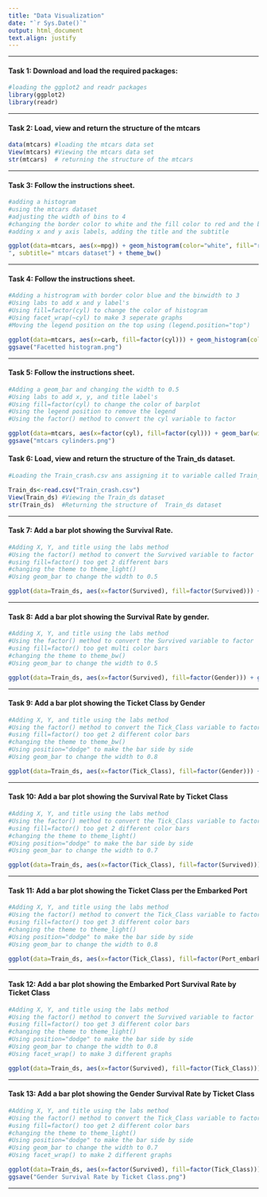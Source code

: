 ---
title: "Data Visualization"
date: "`r Sys.Date()`"
output: html_document
text.align: justify
---

----

#### Task 1: Download and load the required packages:

```{r}
#loading the ggplot2 and readr packages
library(ggplot2)
library(readr)
```

----

#### Task 2: Load, view and return the structure of the mtcars

```{r}
data(mtcars) #loading the mtcars data set 
View(mtcars) #Viewing the mtcars data set 
str(mtcars)  # returning the structure of the mtcars 
```

----

#### Task 3: Follow the instructions sheet.
```{r}
#adding a histogram 
#using the mtcars dataset 
#adjusting the width of bins to 4
#changing the border color to white and the fill color to red and the bins to 4 using the geom_histogram
#adding x and y axis labels, adding the title and the subtitle

ggplot(data=mtcars, aes(x=mpg)) + geom_histogram(color="white", fill="red", bins=4) +labs(x="Mile per Gallon (mpg)", y="Count", title=" A Histogram for MPG
", subtitle=" mtcars dataset") + theme_bw()
```

----

#### Task 4: Follow the instructions sheet.

```{r}
#Adding a histrogram with border color blue and the binwidth to 3
#Using labs to add x and y label's 
#Using fill=factor(cyl) to change the color of histogram 
#Using facet_wrap(~cyl) to make 3 seperate graphs
#Moving the legend position on the top using (legend.position="top")

ggplot(data=mtcars, aes(x=carb, fill=factor(cyl))) + geom_histogram(color="blue", binwidth=3) + labs(x="Carburetors", y="Frequency") + theme_light() + facet_wrap(~cyl) + theme(legend.position="top")
ggsave("Facetted histogram.png")
```

----

#### Task 5: Follow the instructions sheet.

```{r}
#Adding a geom_bar and changing the width to 0.5
#Using labs to add x, y, and title label's 
#Using fill=factor(cyl) to change the color of barplot  
#Using the legend position to remove the legend 
#Using the factor() method to convert the cyl variable to factor

ggplot(data=mtcars, aes(x=factor(cyl), fill=factor(cyl))) + geom_bar(width=0.5) + labs(x="Cylinder", y="Count", title="Bar plot for mtcars cylinders") + theme_bw() + theme(legend.position="remove")
ggsave("mtcars cylinders.png")
```

#### Task 6: Load, view and return the structure of the Train_ds dataset.

```{r}
#Loading the Train_crash.csv ans assigning it to variable called Train_ds.

Train_ds<-read.csv("Train_crash.csv")
View(Train_ds) #Viewing the Train_ds dataset
str(Train_ds)  #Returning the structure of  Train_ds dataset
```

----

#### Task 7: Add a bar plot showing the Survival Rate.

```{r}
#Adding X, Y, and title using the labs method 
#Using the factor() method to convert the Survived variable to factor
#using fill=factor() too get 2 different bars
#changing the theme to theme_light()
#Using geom_bar to change the width to 0.5

ggplot(data=Train_ds, aes(x=factor(Survived), fill=factor(Survived))) + geom_bar(width=0.5) + labs(x="Survived", y="Passenger Count", title="Train Crash Survival Rate") + theme_light()
```

----

#### Task 8: Add a bar plot showing the Survival Rate by gender.

```{r}
#Adding X, Y, and title using the labs method 
#Using the factor() method to convert the Survived variable to factor
#using fill=factor() too get multi color bars 
#changing the theme to theme_bw()
#Using geom_bar to change the width to 0.5

ggplot(data=Train_ds, aes(x=factor(Survived), fill=factor(Gender))) + geom_bar(width=0.5) + labs(x="Survived", y="Passenger Count", title="Train Crash Survival Rate by Gender") + theme_bw()
```

----

#### Task 9: Add a bar plot showing the Ticket Class by Gender

```{r}
#Adding X, Y, and title using the labs method 
#Using the factor() method to convert the Tick_Class variable to factor
#using fill=factor() too get 2 different color bars
#changing the theme to theme_bw()
#Using position="dodge" to make the bar side by side 
#Using geom_bar to change the width to 0.8

ggplot(data=Train_ds, aes(x=factor(Tick_Class), fill=factor(Gender))) + geom_bar(width=0.8, position="dodge") + labs(x="Ticket Class", y="Passenger Count", title="Ticket Class by Gender") + theme_bw()
```


----

#### Task 10: Add a bar plot showing the Survival Rate by Ticket Class

```{r}
#Adding X, Y, and title using the labs method 
#Using the factor() method to convert the Tick_Class variable to factor
#using fill=factor() too get 2 different color bars
#changing the theme to theme_light()
#Using position="dodge" to make the bar side by side 
#Using geom_bar to change the width to 0.7

ggplot(data=Train_ds, aes(x=factor(Tick_Class), fill=factor(Survived))) + geom_bar(width=0.7, position="dodge") + labs(x="Ticket Class", y="Passenger Count", title="Train Crash Survival Rates by Ticket Class") + theme_light()
```

----

#### Task 11: Add a bar plot showing the Ticket Class per the Embarked Port

```{r}
#Adding X, Y, and title using the labs method 
#Using the factor() method to convert the Tick_Class variable to factor
#using fill=factor() too get 3 different color bars
#changing the theme to theme_light()
#Using position="dodge" to make the bar side by side 
#Using geom_bar to change the width to 0.8

ggplot(data=Train_ds, aes(x=factor(Tick_Class), fill=factor(Port_embark))) + geom_bar(width=0.8, position="dodge") + labs(x="Ticket Class", y="Passenger Count", title=" Ticket Class per the Embarked Port") + theme_light()
```

----

#### Task 12: Add a bar plot showing the Embarked Port Survival Rate by Ticket Class

```{r}
#Adding X, Y, and title using the labs method 
#Using the factor() method to convert the Survived variable to factor
#using fill=factor() too get 3 different color bars
#changing the theme to theme_light()
#Using position="dodge" to make the bar side by side 
#Using geom_bar to change the width to 0.8
#Using facet_wrap() to make 3 different graphs 

ggplot(data=Train_ds, aes(x=factor(Survived), fill=factor(Tick_Class))) + geom_bar(width=0.8, position="dodge") + labs(x="Survived", y="Passenger Count", title="Embarked Port Survival Rate by Ticket Class") + theme_light() + facet_wrap(~Port_embark)

```

----

#### Task 13: Add a bar plot showing the Gender Survival Rate by Ticket Class

```{r}
#Adding X, Y, and title using the labs method 
#Using the factor() method to convert the Tick_Class variable to factor
#using fill=factor() too get 2 different color bars
#changing the theme to theme_light()
#Using position="dodge" to make the bar side by side 
#Using geom_bar to change the width to 0.7
#Using facet_wrap() to make 2 different graphs 

ggplot(data=Train_ds, aes(x=factor(Survived), fill=factor(Tick_Class))) + geom_bar(width=0.7, position="dodge") + labs(x="Survived", y="Passenger Count", title="Gender Survival Rate by Ticket Class") + theme_light() + facet_wrap(~Gender)
ggsave("Gender Survival Rate by Ticket Class.png")
```

----

